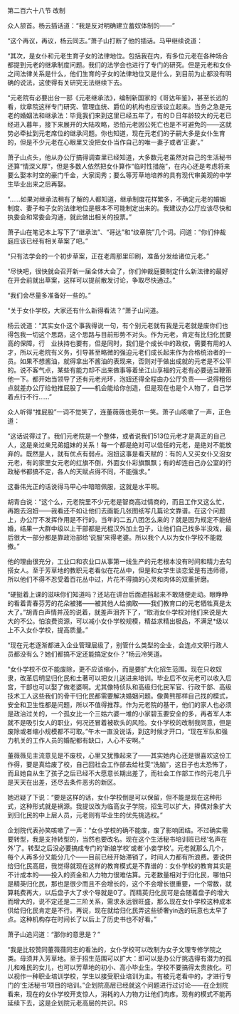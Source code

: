 

第二百六十八节 改制

众人颔首。杨云插话道：“我是反对明确建立蓄奴体制的――”

“这个再议，再议，杨云同志。”萧子山打断了他的插话。马甲继续说道：

“其次，是女仆和元老生育子女的法律地位。包括我在内，有多位元老在各种场合都提到元老的继承制度问题。我们的法学会也进行了专门的研究。但是元老和女仆之间法律关系是什么，他们生育的子女的法律地位又是什么，到目前为止都没有明确的说法，这使得有关研究无法继续下去。

“元老院有必要出台一部《元老继承法》，编制新国家的《哥达年鉴》，甚至长远的看，纹章院这样专门研究、管理血统、爵位的机构也应该设立起来。当务之急是元老的婚姻法和继承法：毕竟我们来到这里已经五年了，有的Ｄ日年龄较大的元老已经进入暮年，接下来展开的大陆攻略，恐怕元老因公死亡也是不可避免的――这就势必牵扯到元老席位的继承问题。你也知道，现在元老们的子嗣大多是女仆生育的，但是不少元老在心眼里又没把女仆当作自己的唯一妻子或者‘正妻’。”

萧子山点头，他从办公厅搞得调查里已经知道，大多数元老虽然对自己的生活秘书还算“情深义厚”，但是多数人依然把女仆算作“临时性措施”，在内心还是考虑将来要么娶本时空的豪门千金，大家闺秀；要么等芳草地培养的具有现代审美观的中学生毕业出来之后再娶。

“……如果对继承法稍有了解的人都知道，继承制度花样繁多，不确定元老的婚姻制度、妻子和子女的法律地位是根本不可能制定出来的。我建议办公厅应该尽快和执委会和常委会沟通，就此做出相关的投票。”

萧子山在笔记本上写下了“继承法”、“哥达”和“纹章院”几个词。问道：“你们仲裁庭应该已经有相关草案了吧。”

“只有法学会的一个初步草案，正在老周那里印刷，准备分发给诸位元老。”

“尽快吧，很快就会召开新一届全体大会了，你们仲裁庭要制定什么新法律的最好在开会前就出草案，这样可以提前散发讨论，争取尽快通过。”

“我们会尽量多准备好一些的。”

“关于女仆学校，大家还有什么新得看法？”萧子山问道。

杨云说道：“其实女仆这个事我得说一句，有个别元老就有我是元老就是废你们也得包我一切这个思路，这个思路与目前形势不对头。作为元老，肯定有比归化民要高的保障，行　业扶持也要有，但是同时，我们是个成长中的政权，需要有用的人才，所以元老院有义务，引导甚至略微的强迫元老们成长起来作为合格统治者的一员。如果不想酱油，就得拿出不酱油的表现来，否则对于做出成就的元老是不公平的。说不客气点，某些有能力却不出来做事等着坐江山享福的元老有必要适当鞭策他一下。都开始当领导了还有元老光环，泡妞还得全程由办公厅负责――说得粗俗点就差办公厅给他推屁股了――机会能给你创造，但是现在也是个人物了，自己学着点行不行……”

众人听得“推屁股”一词不觉笑了，连董薇薇也莞尔一笑。萧子山咳嗽了一声，正色道：

“这话说得过了。我们元老院是一个整体，或者说我们513位元老才是真正的自己人，这是亲过亲兄弟姐妹的关系！每一个都是绝对可以信任的元老，是绝对不能放弃的。既然是人，就有优点有弱点。泡妞这事是看天赋的：有的人又买女仆又泡女元老，有的家里女元老的红旗不倒，外面女仆彩旗飘飘；有的却连自己办公室的行政秘书都搞不定，各人的天赋点得不同，不能强求。”

这番伟光正的话说得马甲心中暗暗佩服，这就是水平啊。

胡青白说：“这个么，元老院里不少元老是智商高过情商的，而且工作又这么忙，再跑去泡妞――我看还不如让他们去画能几张图纸写几篇论文靠谱。在这个问题上，办公厅不发挥作用是不行的。当年的二五八团怎么来的？就是因为规定不能结婚，结果一大群中级以上干部都是光棍汉外加土包子，让他们自己找多半没戏，最后很大一部分都是靠政治部给‘说服’来得老婆。所以我个人以为女仆学校不能裁撤。”

他的理由很充分，工业口和农业口从事第一线生产的元老根本没有时间和精力去勾搭女人。至于芳草地的教职元老看似在花丛中，但是和女学生谈恋爱是有违师德，所以他们不得不忍受着百花丛中过，片花不得摘的心灵和肉体的双重折磨。

“硬挺着上课的滋味你们知道吗？还站在讲台后面遮挡起来不敢随便走动。眼睁睁的看着青春芬芳的花朵被猪――被其他人给摘取――我们教育口的元老牺牲真是太大了。”胡青白声情并茂的说着，就差声泪齐下了，“取消女仆学校对他们来说是大大的不公。怕浪费资源，可以减小女仆学校规模，精益求精出极品，不满足*级以上不入女仆学校，提高质量。”

“现在元老逐渐都进入企业管理层级了，别管什么类型的企业，会连点文职行政人员都没有么？她们都搞不定还能搞定女仆？”杨云冷笑道。

“女仆学校不仅不能废除，更不应该缩小，而是要扩大化招生范围。现在只收奴隶，改革后明显归化民和土著可以把女儿送进来培训。毕业后不仅元老可以收入后宫，干部也可以娶了做老婆啊。尤其像特侦队和高级归化民军官、行政干部、高级技术工人这些我们的骨干归化民都需要解决婚姻问题。像黄熊那样自己找的模式，安全和卫生性都是问题，所以不值得推荐。作为元老院的基干，他们的家人也必须是政治过关的，一个孤女比一个三姑六婆一堆的小家碧玉要安全的多，再者军人本就不是吸引女人的职业，何况还冒着被砍头的风险。女仆学校的改制我同意，但是废除或者缩小规模都不可取。”午木一直没说话，到这时候才开口，“现在军队和强力机关的工作人员的婚配都有缺口，人心不安啊。”

董薇薇见主流意见是不废校，心里又犹豫起来了――其实她内心还是很喜欢这份工作得，要是真给废了校，自己回社会工作部去给杜雯“洗脑”，这日子也太恐怖了，而且她自从生了孩子之后已经不大愿意长期出差了，而社会工作部工作的元老几乎是天天在出差，还尽去条件恶劣的新区。

她迟疑了下说：“要是这样的话，女仆学校倒是可以保留，但不能是现在这种形式，这种形式就是祸源。我提议改为临高女子学院，招生可以扩大，择偶对象扩大到归化民的中上层人员，元老则有毕业生的优先挑选权。”

企划院代表孙笑咳嗽了一声：“女仆学校的确不能废，废了影响团结。不过确实需要转型，我是支持转型的，当然也要改名。现在这个生活秘书培训班已经‘名声在外’了。转型之后没必要搞成专门的‘新娘学校’或者‘小妾学校’。元老就那么几个，每个人再多分又能分几个――目前已经开始滞销了，时间人力都有所浪费。要说供给归化民高层，我觉得就现在这样的教育模式是不靠谱的：女仆学校的教育其实是不计成本的――投入的资金和人力物力很难估算。元老数量相对于归化民，哪怕只是精英归化民，那也是很少而且不会增长的，这个不会增长很重要，一个常数，就算耗费再大，以后盘子大了求个导就是0了。而精英归化民可是会随着盘子的增大而增大的，说不定还是二三阶关系，需求永远很旺盛，那么现在女仆学校这种成本供给归化民肯定是不行。再说，现在就给归化民弄这些骄奢yin逸的玩意也太早了点。这种机构存在时间长了以后上了历史书也不好看。”

萧子山追问道：“那你的意思是？”

“我是比较赞同董薇薇同志的看法的，女仆学校可以改制为女子文理专修学院之类。毋须并入芳草地。至于招生范围可以扩大：即可以是办公厅挑选得有潜力的孤儿和难民的女儿，也可以芳草地的初小、高小毕业生。学校不要搞得太贵族化。可以视作一种职业培训学校，学生以接受职业培训为主。有被元老看中的，才进行专门的‘生活秘书’项目的培训。”企划院高层已经就这个问题进行过讨论――在企划院看来，现在的女仆学校开支惊人，消耗的人力物力让他们肉疼。现有的模式不能再延续下去，这是企划院元老高层的共识。RS

